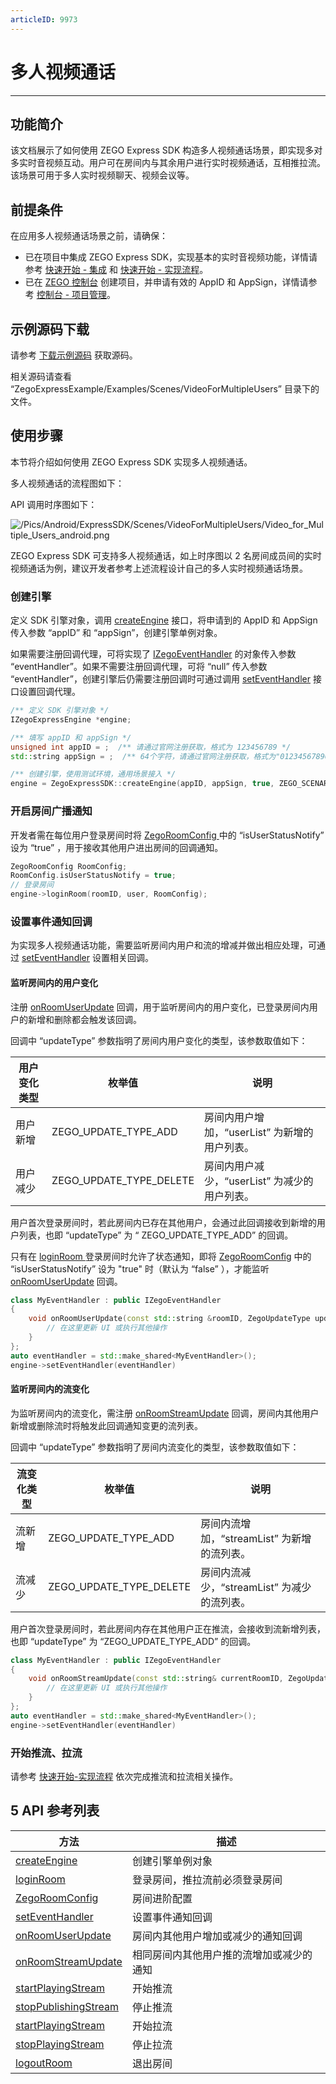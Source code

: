 ```yaml
---
articleID: 9973
---
```

# 多人视频通话

- - -

## 功能简介

该文档展示了如何使用 ZEGO Express SDK 构造多人视频通话场景，即实现多对多实时音视频互动。用户可在房间内与其余用户进行实时视频通话，互相推拉流。该场景可用于多人实时视频聊天、视频会议等。

## 前提条件

在应用多人视频通话场景之前，请确保：

- 已在项目中集成 ZEGO Express SDK，实现基本的实时音视频功能，详情请参考  [快速开始 - 集成](https://doc-zh.zego.im/article/9975) 和  [快速开始 - 实现流程](https://doc-zh.zego.im/article/9976)。
- 已在 [ZEGO 控制台](https://console.zego.im) 创建项目，并申请有效的 AppID 和 AppSign，详情请参考 [控制台 - 项目管理](https://doc-zh.zego.im/article/1265)。

## 示例源码下载

请参考 [下载示例源码](https://doc-zh.zego.im/article/9972) 获取源码。

相关源码请查看 “ZegoExpressExample/Examples/Scenes/VideoForMultipleUsers” 目录下的文件。

## 使用步骤

本节将介绍如何使用 ZEGO Express SDK 实现多人视频通话。

多人视频通话的流程图如下：

API 调用时序图如下：

![/Pics/Android/ExpressSDK/Scenes/VideoForMultipleUsers/Video_for_Multiple_Users_android.png](http://doc.oa.zego.im/Pics/Android/ExpressSDK/Scenes/VideoForMultipleUsers/Video_for_Multiple_Users_android.png)

<Note title="说明">

ZEGO Express SDK 可支持多人视频通话，如上时序图以 2 名房间成员间的实时视频通话为例，建议开发者参考上述流程设计自己的多人实时视频通话场景。

</Note>



### 创建引擎

定义 SDK 引擎对象，调用 [createEngine](@createEngine) 接口，将申请到的 AppID 和 AppSign 传入参数 “appID” 和 “appSign”，创建引擎单例对象。

如果需要注册回调代理，可将实现了 [IZegoEventHandler](@-IZegoEventHandler) 的对象传入参数 “eventHandler”。如果不需要注册回调代理，可将 “null” 传入参数 “eventHandler”，创建引擎后仍需要注册回调时可通过调用 [setEventHandler](@setEventHandler) 接口设置回调代理。


```C++
/** 定义 SDK 引擎对象 */
IZegoExpressEngine *engine;

/** 填写 appID 和 appSign */
unsigned int appID = ;  /** 请通过官网注册获取，格式为 123456789 */
std::string appSign = ;  /** 64个字符，请通过官网注册获取，格式为"0123456789012345678901234567890123456789012345678901234567890123" */

/** 创建引擎，使用测试环境，通用场景接入 */
engine = ZegoExpressSDK::createEngine(appID, appSign, true, ZEGO_SCENARIO_GENERAL, nullptr);  
```  


### 开启房间广播通知

开发者需在每位用户登录房间时将 [ZegoRoomConfig ](@ZegoRoomConfig) 中的 “isUserStatusNotify” 设为 “true” ，用于接收其他用户进出房间的回调通知。

```C++
ZegoRoomConfig RoomConfig;
RoomConfig.isUserStatusNotify = true;
// 登录房间
engine->loginRoom(roomID, user, RoomConfig);
```

### 设置事件通知回调

为实现多人视频通话功能，需要监听房间内用户和流的增减并做出相应处理，可通过 [setEventHandler](@setEventHandler) 设置相关回调。

#### 监听房间内的用户变化

注册 [onRoomUserUpdate](@onRoomUserUpdate) 回调，用于监听房间内的用户变化，已登录房间内用户的新增和删除都会触发该回调。

回调中 “updateType” 参数指明了房间内用户变化的类型，该参数取值如下：

|用户变化类型|枚举值|说明|
|-|-|-|
|用户新增|ZEGO_UPDATE_TYPE_ADD|房间内用户增加，“userList” 为新增的用户列表。|
|用户减少|ZEGO_UPDATE_TYPE_DELETE|房间内用户减少，“userList” 为减少的用户列表。|

用户首次登录房间时，若此房间内已存在其他用户，会通过此回调接收到新增的用户列表，也即 “updateType” 为 “ ZEGO_UPDATE_TYPE_ADD” 的回调。

<Warning title="注意">


只有在 [loginRoom ](@loginRoom) 登录房间时允许了状态通知，即将 [ZegoRoomConfig](@ZegoRoomConfig) 中的 “isUserStatusNotify” 设为 "true" 时（默认为 “false” ），才能监听 [onRoomUserUpdate](@onRoomUserUpdate) 回调。

</Warning>



```C++
class MyEventHandler : public IZegoEventHandler
{
    void onRoomUserUpdate(const std::string &roomID, ZegoUpdateType updateType, const std::vector<ZegoUser> &userList){
        // 在这里更新 UI 或执行其他操作
    }
};
auto eventHandler = std::make_shared<MyEventHandler>();
engine->setEventHandler(eventHandler)
```

#### 监听房间内的流变化
为监听房间内的流变化，需注册 [onRoomStreamUpdate](@onRoomStreamUpdate) 回调，房间内其他用户新增或删除流时将触发此回调通知变更的流列表。

回调中 “updateType” 参数指明了房间内流变化的类型，该参数取值如下：

|流变化类型|枚举值|说明|
|-|-|-|
|流新增|ZEGO_UPDATE_TYPE_ADD|房间内流增加，“streamList” 为新增的流列表。|
|流减少|ZEGO_UPDATE_TYPE_DELETE|房间内流减少，“streamList” 为减少的流列表。|


用户首次登录房间时，若此房间内存在其他用户正在推流，会接收到流新增列表，也即 “updateType” 为 “ZEGO_UPDATE_TYPE_ADD” 的回调。

```C++
class MyEventHandler : public IZegoEventHandler
{
    void onRoomStreamUpdate(const std::string& currentRoomID, ZegoUpdateType updateType, const std::vector<ZegoStream>& streamList, const std::string& extendData){
        // 在这里更新 UI 或执行其他操作
    }
};
auto eventHandler = std::make_shared<MyEventHandler>();
engine->setEventHandler(eventHandler)
```

### 开始推流、拉流

请参考 [快速开始-实现流程](https://doc-zh.zego.im/article/9976) 依次完成推流和拉流相关操作。

## 5 API 参考列表
| 方法        | 描述           |
| ----------- | -------------- |
| [createEngine](@createEngine)  | 创建引擎单例对象   |
| [loginRoom ](@loginRoom)| 登录房间，推拉流前必须登录房间  |
| [ZegoRoomConfig ](@ZegoRoomConfig) | 房间进阶配置  |
| [setEventHandler](@setEventHandler) | 设置事件通知回调   |
| [onRoomUserUpdate](@onRoomUserUpdate)| 房间内其他用户增加或减少的通知回调 |
| [onRoomStreamUpdate](@onRoomStreamUpdate)| 相同房间内其他用户推的流增加或减少的通知 |
| [startPlayingStream](@startPlayingStream) | 开始推流| 
| [stopPublishingStream](@stopPublishingStream)| 停止推流   |
| [startPlayingStream](@startPlayingStream) | 开始拉流 |
| [stopPlayingStream](@stopPlayingStream) | 停止拉流 |
| [logoutRoom](@logoutRoom)| 退出房间 |

